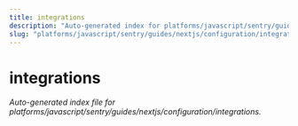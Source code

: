 ```yaml
---
title: integrations
description: "Auto-generated index for platforms/javascript/sentry/guides/nextjs/configuration/integrations"
slug: "platforms/javascript/sentry/guides/nextjs/configuration/integrations"
---
```


# integrations

_Auto-generated index file for platforms/javascript/sentry/guides/nextjs/configuration/integrations._
